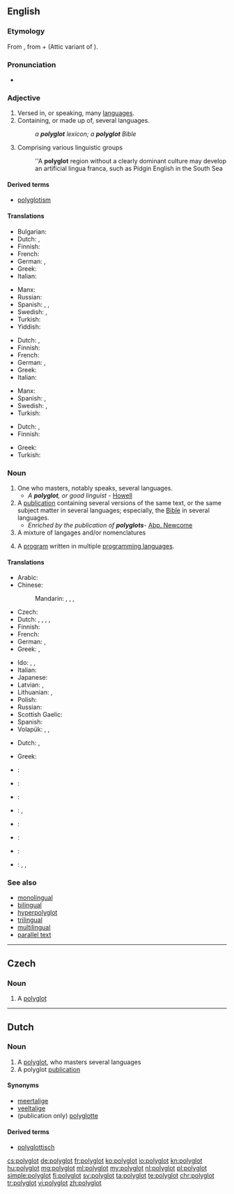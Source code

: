 ==English==

===Etymology===
From {{etyl|grc|en}} {{term|πολύγλωττος||lang=grc|tr=poluglōttos|many-tongued, polyglot|sc=polytonic}}, from {{term|πολύς||tr=polus|lang=grc|many|sc=polytonic}} + {{term|γλῶττα||lang=grc|tr=glōtta|tongue, language|sc=polytonic}} (Attic variant of {{l|grc|γλῶσσα|tr=glōssa|sc=polytonic}}).

===Pronunciation===
* {{IPA|/pɒliːɡlɒt/}}

===Adjective===
{{en-adj|?}}

# Versed in, or speaking, many [[language]]s.
# Containing, or made up of, several languages.
#: ''a '''polyglot''' lexicon; a '''polyglot''' Bible''
# Comprising various linguistic groups
#: ''A '''polyglot''' region without a clearly dominant culture may develop an artificial lingua franca, such as Pidgin English in the South Sea

====Derived terms====
* [[polyglotism]]

====Translations====
{{trans-top|Versed in, or speaking, many languages}}
* Bulgarian: {{t|bg|полиглот|m|tr=poliglot|sc=Cyrl}}
* Dutch: {{t+|nl|meertalig}}, {{t+|nl|polyglot}}
* Finnish: {{t+|fi|monikielinen}}
* French: {{t+|fr|polyglotte}}
* German: {{t+|de|mehrsprachig}}, {{t+|de|polyglott|alt=polyglott}}
* Greek: {{t+|el|πολύγλωσσος|m|tr=polýglossos}}
* Italian: {{t+|it|poliglotta|m|f}}
{{trans-mid}}
* Manx: {{t|gv|yl-çhengagh}}
* Russian: {{t+|ru|многоязычный|tr=mnogojazýčnyj}}
* Spanish: {{t+|es|poligloto}}, {{t+|es|polígloto}}, {{t+|es|polígloto|m}}
* Swedish: {{t+|sv|flerspråkig}}, {{t+|sv|polyglott}}
* Turkish: {{t+|tr|çokdilli}}
* Yiddish: {{t|yi|בעל-לשון|tr=bal-lo'shn|sc=Hebr}}
{{trans-bottom}}

{{trans-top|Containing, or made up of, several languages}}
* Dutch: {{t+|nl|meertalig}}, {{t+|nl|polyglot}}
* Finnish: {{t+|fi|monikielinen}}
* French: {{t+|fr|polyglotte}}
* German: {{t+|de|mehrsprachig|alt=mehrsprachig}}, {{t+|de|polyglott|alt=polyglott}}
* Greek: {{t+|el|πολύγλωσσος|m|tr=polýglossos}}
* Italian: {{t+|it|poliglotta|m|f}}
{{trans-mid}}
* Manx: {{t|gv|yl-çhengagh}}
* Spanish: {{t+|es|poligloto}}, {{t+|es|polígloto|m}}
* Swedish: {{t+|sv|flerspråkig}}, {{t+|sv|polyglott}}
* Turkish: {{t+|tr|çokdilli}}
{{trans-bottom}}

{{trans-top|Comprising various linguistic groups}}
* Dutch: {{t|nl|veeltalig}}, {{t+|nl|polyglot}}
* Finnish: {{t+|fi|monikielinen}}
{{trans-mid}}
* Greek: {{t+|el|πολύγλωσσος|m|tr=polýglossos}}
* Turkish: {{t|tr|çokdil}}
{{trans-bottom}}

===Noun===
{{en-noun}}

# One who masters, notably speaks, several languages.
#* ''A '''polyglot''', or good linguist'' - [[Howell]]
# A [[publication]] containing several versions of the same text, or the same subject matter in several languages; especially, the [[Bible]] in several languages.
#* ''Enriched by the publication of '''polyglots''' ''- [[Abp. Newcome]]
# A mixture of langages and/or nomenclatures
# {{context|programming|lang=en}} A [[program]] written in multiple [[programming language]]s.

====Translations====
{{trans-top|one who masters, notably speaks, several languages}}
* Arabic: {{t|ar|مزيج من اللغات|m|tr=maziij min al-lughaat}}
* Chinese:
*: Mandarin: {{t|cmn|通曉數種語言的人|sc=Hani}}, {{t|cmn|通晓数种语言的人|tr=tōngxiǎo-shùzhǒng-yǔyán-de-rén|sc=Hani}}, {{t|cmn|通數國語文的人|sc=Hani}}, {{t|cmn|通数国语文的人|tr=tōng-shùguó-yǔwén-de-rén|sc=Hani}}
* Czech: {{t+|cs|polyglot|m}}
* Dutch: {{t+|nl|meertalige|m}}, {{t+|nl|polyglot|m}}, {{t|nl|veeltalige|m}}, {{t|nl|talenkenner|m}}, {{t+|nl|polyglot}}
* Finnish: {{t|fi|kielitaituri}}
* French: {{t+|fr|polyglotte|m|f}}
* German: {{t|de|Polyglotter|m}}, {{t|de|Polyglotte|f}}
* Greek: {{t+|el|γλωσσομαθής}}, {{t+|el|πολύγλωσσος|m|tr=polýglossos}}
{{trans-mid}}
* Ido: {{qualifier|♂♀}} {{t+|io|poligloto}}, {{qualifier|♂}} {{t|io|poliglotulo}}, {{qualifier|♀}} {{t|io|poliglotino}}
* Italian: {{t+|it|poliglotta|m|f}}
* Japanese: {{t|ja|多言語話者|tr=たげんごわしゃ, tagengo-washa}}
* Latvian: {{t|lv|poliglots|m}}, {{t|lv|poliglote|f}}
* Lithuanian: {{t|lt|poliglotas|m}}, {{t|lt|poliglotė|f}}
* Polish: {{t+|pl|poliglota|m}}
* Russian: {{t+|ru|полиглот|m|tr=poliglót}}
* Scottish Gaelic: {{t|gd|ioma-chànanach|m}}
* Spanish: {{t+|es|políglota|m|f}}
* Volapük: {{qualifier|♂♀}} {{t+|vo|polüglot}}, {{qualifier|♂}} {{t|vo|hipolüglot}}, {{qualifier|♀}} {{t|vo|jipolüglot}}
{{trans-bottom}}

{{trans-top|publication containing several versions of the same}}
* Dutch: {{t|nl|polyglotte|m|f}}, {{t+|nl|polyglot|m}}
{{trans-mid}}
* Greek: {{t+|el|πολύγλωσσος|m|tr=polýglossos}}
{{trans-bottom}}

{{checktrans-top}}
* {{ttbc|eu}}: {{t|eu|eleaskodun}}
* {{ttbc|eo}}: {{t|eo|poligloto}}
* {{ttbc|fr}}: {{t+|fr|polyglotte|m|f}}
* {{ttbc|de}}: {{t|de|Sprachenkundiger|m}}, {{t|de|Sprachenkundige|f}}
{{trans-mid}}
* {{ttbc|he}}: {{t|he|רב־לשוני|sc=Hebr}}
* {{ttbc|pt}}: {{t+|pt|poliglota|m|f}}
* {{ttbc|es}}: {{t+|es|políglota|m}}
* {{ttbc|sv}}: {{qualifier|1}} {{t|sv|[[flerspråkig]] [[person]]|c}} <!-- was "[[flerspråkig]] [[person]]" -->, {{qualifier|2}} {{t|sv|[[flerspråkig]] [[bok]]|c}} <!-- was "[[flerspråkig]] [[bok]]" - assumed sum-of-parts; if an idiom, remove the embedded wikilinks to the individual words. see [[User:Kephir/gadgets/xte#Translation_fixing]] -->, {{qualifier|1, 2}} {{t+|sv|polyglott|c}}
{{trans-bottom}}

===See also===
* [[monolingual]]
* [[bilingual]]
* [[hyperpolyglot]]
* [[trilingual]]
* [[multilingual]]
* [[parallel text]]

----

==Czech==

===Noun===
{{cs-noun|g=m}}

# {{sense|person}} A [[#English|polyglot]]

----

==Dutch==

===Noun===
{{nl-noun|m|polyglotten|polyglotje}}

# A [[#English|polyglot]], who masters several languages
# A polyglot [[publication]]

====Synonyms====
* [[meertalige]] {{g|m}}
* [[veeltalige]] {{g|m}}
* (publication only) [[polyglotte]] {{g|m|f}}

====Derived terms====
* [[polyglottisch]]

[[cs:polyglot]]
[[de:polyglot]]
[[fr:polyglot]]
[[ko:polyglot]]
[[io:polyglot]]
[[kn:polyglot]]
[[hu:polyglot]]
[[mg:polyglot]]
[[ml:polyglot]]
[[my:polyglot]]
[[nl:polyglot]]
[[pl:polyglot]]
[[simple:polyglot]]
[[fi:polyglot]]
[[sv:polyglot]]
[[ta:polyglot]]
[[te:polyglot]]
[[chr:polyglot]]
[[tr:polyglot]]
[[vi:polyglot]]
[[zh:polyglot]]